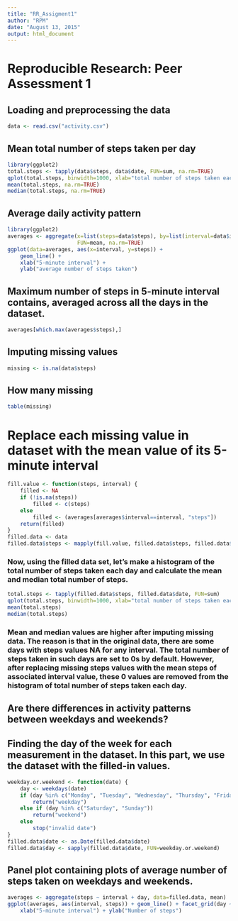 ```yaml
---
title: "RR_Assigment1"
author: "RPM"
date: "August 13, 2015"
output: html_document
---
```


# Reproducible Research: Peer Assessment 1
## Loading and preprocessing the data

``` r
data <- read.csv("activity.csv")
````
## Mean total number of steps taken per day

``` r
library(ggplot2)
total.steps <- tapply(data$steps, data$date, FUN=sum, na.rm=TRUE)
qplot(total.steps, binwidth=1000, xlab="total number of steps taken each day")
mean(total.steps, na.rm=TRUE)
median(total.steps, na.rm=TRUE)
```

## Average daily activity pattern
``` r
library(ggplot2)
averages <- aggregate(x=list(steps=data$steps), by=list(interval=data$interval),
                      FUN=mean, na.rm=TRUE)
ggplot(data=averages, aes(x=interval, y=steps)) +
    geom_line() +
    xlab("5-minute interval") +
    ylab("average number of steps taken")
```
## Maximum number of steps in 5-minute interval contains, averaged across all the days in the dataset.

``` r
averages[which.max(averages$steps),]
```
## Imputing missing values

``` r
missing <- is.na(data$steps)
```
## How many missing

```r
table(missing)
```


# Replace each missing value in dataset with the mean value of its 5-minute interval

``` r
fill.value <- function(steps, interval) {
    filled <- NA
    if (!is.na(steps))
        filled <- c(steps)
    else
        filled <- (averages[averages$interval==interval, "steps"])
    return(filled)
}
filled.data <- data
filled.data$steps <- mapply(fill.value, filled.data$steps, filled.data$interval)
```
### Now, using the filled data set, let's make a histogram of the total number of steps taken each day and calculate the mean and median total number of steps.

``` r
total.steps <- tapply(filled.data$steps, filled.data$date, FUN=sum)
qplot(total.steps, binwidth=1000, xlab="total number of steps taken each day")
mean(total.steps)
median(total.steps)
```
### Mean and median values are higher after imputing missing data. The reason is that in the original data, there are some days with steps values NA for any interval. The total number of steps taken in such days are set to 0s by default. However, after replacing missing steps values with the mean steps of associated interval value, these 0 values are removed from the histogram of total number of steps taken each day.

## Are there differences in activity patterns between weekdays and weekends?

## Finding the day of the week for each measurement in the dataset. In this part, we use the dataset with the filled-in values.

``` r
weekday.or.weekend <- function(date) {
    day <- weekdays(date)
    if (day %in% c("Monday", "Tuesday", "Wednesday", "Thursday", "Friday"))
        return("weekday")
    else if (day %in% c("Saturday", "Sunday"))
        return("weekend")
    else
        stop("invalid date")
}
filled.data$date <- as.Date(filled.data$date)
filled.data$day <- sapply(filled.data$date, FUN=weekday.or.weekend)
```
## Panel plot containing plots of average number of steps taken on weekdays and weekends.
``` r
averages <- aggregate(steps ~ interval + day, data=filled.data, mean)
ggplot(averages, aes(interval, steps)) + geom_line() + facet_grid(day ~ .) +
    xlab("5-minute interval") + ylab("Number of steps")
```